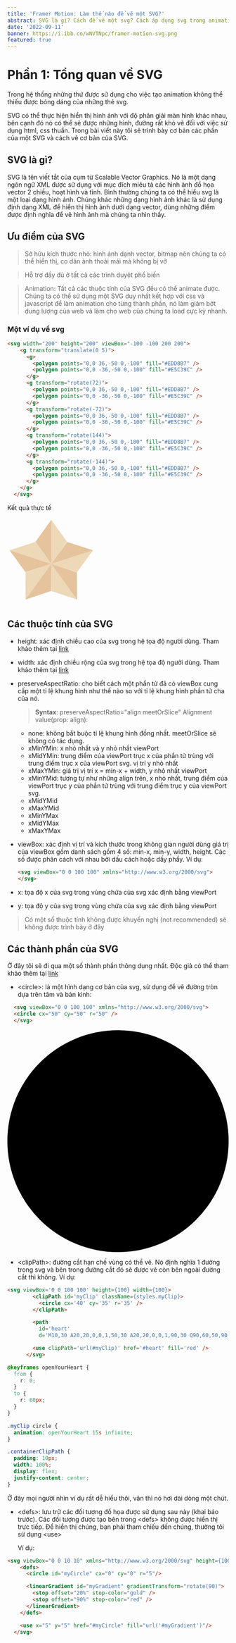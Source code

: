 ```yaml
---
title: 'Framer Motion: Làm thế nào để vẽ một SVG?'
abstract: SVG là gì? Cách để vẽ một svg? Cách áp dụng svg trong animation (framer motion) như thế nào?. Tất cả sẽ được giải đáp trong series bài viết về svg này.
date: '2022-09-11'
banner: https://i.ibb.co/wNVTNpc/framer-motion-svg.png
featured: true
---
```


# Phần 1: Tổng quan về SVG

Trong hệ thống những thứ được sử dụng cho việc tạo animation không thể thiếu được bóng dáng của những thẻ svg.

SVG có thể thực hiện hiển thị hình ảnh với độ phân giải màn hình khác nhau, bên cạnh đó nó có thể sẽ được những hình, đường rất khó vẽ đối với việc sử dụng html, css thuần.
Trong bài viết này tôi sẽ trình bày cơ bản các phần của một SVG và cách vẽ cơ bản của SVG.

## SVG là gì?
SVG là tên viết tắt của cụm từ Scalable Vector Graphics. Nó là một dạng ngôn ngữ XML được sử dụng với mục đích miêu tả các hình ảnh đồ họa vector 2 chiều, hoạt hình và tĩnh.
Bình thường chúng ta có thể hiểu svg là một loại dạng hình ảnh. Chúng khác những dạng hình ảnh khác là sử dụng định dạng XML để hiển thị hình ảnh dưới dạng vector,
dùng những điểm được định nghĩa để vẽ hình ảnh mà chúng ta nhìn thấy.

## Ưu điểm của SVG

> Sở hữu kích thước nhỏ: hình ảnh dạnh vector, bitmap nên chúng ta có thể hiển thị, co dãn ảnh thoải mái mà không bị vỡ

> Hỗ trợ đầy đủ ở tất cả các trình duyệt phổ biến

> Animation: Tất cả các thuộc tính của SVG đều có thể animate được. Chúng ta có thể sử dụng một SVG duy nhất kết hợp với css và javascript để làm animation cho từng thành phần,
nó làm giảm bớt dung lượng của web và làm cho web của chúng ta load cực kỳ nhanh.

### Một ví dụ về svg

```html
<svg width="200" height="200" viewBox="-100 -100 200 200">
    <g transform="translate(0 5)">
      <g>
        <polygon points="0,0 36,-50 0,-100" fill="#EDD8B7" />
        <polygon points="0,0 -36,-50 0,-100" fill="#E5C39C" />
      </g>
      <g transform="rotate(72)">
        <polygon points="0,0 36,-50 0,-100" fill="#EDD8B7" />
        <polygon points="0,0 -36,-50 0,-100" fill="#E5C39C" />
      </g>
      <g transform="rotate(-72)">
        <polygon points="0,0 36,-50 0,-100" fill="#EDD8B7" />
        <polygon points="0,0 -36,-50 0,-100" fill="#E5C39C" />
      </g>
      <g transform="rotate(144)">
        <polygon points="0,0 36,-50 0,-100" fill="#EDD8B7" />
        <polygon points="0,0 -36,-50 0,-100" fill="#E5C39C" />
      </g>
      <g transform="rotate(-144)">
        <polygon points="0,0 36,-50 0,-100" fill="#EDD8B7" />
        <polygon points="0,0 -36,-50 0,-100" fill="#E5C39C" />
      </g>
    </g>
  </svg>
```

Kết quả thực tế

<CompileHtml>
  <svg width="200" height="200" viewBox="-100 -100 200 200">
    <g transform="translate(0 5)">
      <g>
        <polygon points="0,0 36,-50 0,-100" fill="#EDD8B7" />
        <polygon points="0,0 -36,-50 0,-100" fill="#E5C39C" />
      </g>
      <g transform="rotate(72)">
        <polygon points="0,0 36,-50 0,-100" fill="#EDD8B7" />
        <polygon points="0,0 -36,-50 0,-100" fill="#E5C39C" />
      </g>
      <g transform="rotate(-72)">
        <polygon points="0,0 36,-50 0,-100" fill="#EDD8B7" />
        <polygon points="0,0 -36,-50 0,-100" fill="#E5C39C" />
      </g>
      <g transform="rotate(144)">
        <polygon points="0,0 36,-50 0,-100" fill="#EDD8B7" />
        <polygon points="0,0 -36,-50 0,-100" fill="#E5C39C" />
      </g>
      <g transform="rotate(-144)">
        <polygon points="0,0 36,-50 0,-100" fill="#EDD8B7" />
        <polygon points="0,0 -36,-50 0,-100" fill="#E5C39C" />
      </g>
    </g>
  </svg>
</CompileHtml>

## Các thuộc tính của SVG

- height: xác định chiều cao của svg trong hệ tọa độ người dùng. Tham khảo thêm tại [link](https://developer.mozilla.org/en-US/docs/Web/SVG/Attribute/height)
- width: xác định chiều rộng của svg trong hệ tọa độ ngưởi dùng. Tham khảo thêm tại [link](https://developer.mozilla.org/en-US/docs/Web/SVG/Attribute/width)
- preserveAspectRatio: cho biết cách một phần tử đã có viewBox cung cấp một tỉ lệ khung hình như thế nào so với tỉ lệ khung hình phần tử cha của nó.
  > **Syntax**: preserveAspectRatio="align meetOrSlice"
  Alignment value(prop: align):
  - none: không bắt buộc tỉ lệ khung hình đồng nhất. meetOrSlice sẽ không có tác dụng.
  - xMinYMin:
    x nhỏ nhất và y nhỏ nhất viewPort
  - xMidYMin:
    trung điểm của viewPort trục x của phần tử trùng với trung điểm trục x của viewPort svg. vị trí y nhỏ nhất
  - xMaxYMin:
    giá trị vị trí x = min-x + width, y nhỏ nhất viewPort
  - xMinYMid:
    tương tự như những align trên, x nhỏ nhất, trung điểm của viewPort trục y của phần tử trùng với trung điểm trục y của viewPort svg.
  - xMidYMid
  - xMaxYMid
  - xMinYMax
  - xMidYMax
  - xMaxYMax

- viewBox: xác định vị trí và kích thước trong không gian người dùng
  giá trị của viewBox gồm danh sách gồm 4 số: min-x, min-y, width, height. Các số được phân cách với nhau bởi dấu cách hoặc dấy phẩy.
  Ví dụ:
  ```html
  <svg viewBox="0 0 100 100" xmlns="http://www.w3.org/2000/svg">
  </svg>
  ```

- x: tọa độ x của svg trong vùng chứa của svg xác định bằng viewPort
- y: tọa độ y của svg trong vùng chứa của svg xác định bằng viewPort

<SvgPresersve />

> Có một số thuộc tính không được khuyến nghị (not recommended) sẽ không được trình bày ở đây

## Các thành phần của SVG

Ở đây tôi sẽ đi qua một số thành phần thông dụng nhất. Độc giả có thể tham khảo thêm tại [link](https://developer.mozilla.org/en-US/docs/Web/SVG/Element)

- \<circle\>: là một hình dạng cơ bản của svg, sử dụng để vẽ đường tròn dựa trên tâm và bán kinh:
```html
  <svg viewBox="0 0 100 100" xmlns="http://www.w3.org/2000/svg">
  <circle cx="50" cy="50" r="50" />
  </svg>
```
<CompileHtml>
  <svg viewBox="0 0 100 100" xmlns="http://www.w3.org/2000/svg" height={100} width={100}>
    <circle cx="50" cy="50" r="50" />
  </svg>
</CompileHtml>

- \<clipPath\>: đường cắt hạn chế vùng có thể vẽ. Nó định nghĩa 1 đường trong svg và bên trong đường cắt đó sẽ được vẽ còn bên ngoài đường cắt thì không.
  Ví dụ:
```html
<svg viewBox='0 0 100 100' height={100} width={100}>
        <clipPath id='myClip' className={styles.myClip}>
          <circle cx='40' cy='35' r='35' />
        </clipPath>

        <path
          id='heart'
          d='M10,30 A20,20,0,0,1,50,30 A20,20,0,0,1,90,30 Q90,60,50,90 Q10,60,10,30 Z' />

        <use clipPath='url(#myClip)' href='#heart' fill='red' />
      </svg>
```
```css
@keyframes openYourHeart {
  from {
    r: 0;
  }
  to {
    r: 60px;
  }
}

.myClip circle {
  animation: openYourHeart 15s infinite;
}

.containerClipPath {
  padding: 10px;
  width: 100%;
  display: flex;
  justify-content: center;
}
```
<ClipPathSvg />

  Ở đây mọi người nhìn ví dụ rất dễ hiểu thôi, văn thì nó hơi dài dòng một chút.

- \<defs\>: lưu trữ các đối tượng đồ họa được sử dụng sau này (khai báo trước). Các đối tượng được tạo bên trong \<defs\> không được hiển thị trực tiếp.
 Để hiển thị chúng, bạn phải tham chiếu đến chúng, thường tôi sử dụng \<use\>

  Ví dụ:
```html
<svg viewBox="0 0 10 10" xmlns="http://www.w3.org/2000/svg" height={100} width={100}>
    <defs>
      <circle id="myCircle" cx="0" cy="0" r="5"/>

      <linearGradient id="myGradient" gradientTransform="rotate(90)">
        <stop offset="20%" stop-color="gold" />
        <stop offset="90%" stop-color="red" />
      </linearGradient>
    </defs>

    <use x="5" y="5" href="#myCircle" fill="url('#myGradient')"/>
  </svg>
```

<CompileHtml>
  <svg viewBox="0 0 10 10" xmlns="http://www.w3.org/2000/svg" height={100} width={100}>
    <defs>
      <circle id="myCircle" cx="0" cy="0" r="5"/>

      <linearGradient id="myGradient" gradientTransform="rotate(90)">
        <stop offset="20%" stop-color="gold" />
        <stop offset="90%" stop-color="red" />
      </linearGradient>
    </defs>

    <use x="5" y="5" href="#myCircle" fill="url('#myGradient')"/>
  </svg>
</CompileHtml>

- \<g\>: phần tử này dùng để nhóm các svg/ thành phần svg lại với nhau.
  Ví dụ:
```html
<svg viewBox="0 0 100 100" xmlns="http://www.w3.org/2000/svg" height={100} width={100}>
    <g fill="white" stroke="yellow" stroke-width="5">
      <circle cx="40" cy="40" r="25" />
      <circle cx="60" cy="60" r="30" />
    </g>
</svg>
```

<CompileHtml>
  <svg viewBox="0 0 100 100" xmlns="http://www.w3.org/2000/svg" height={100} width={100}>
    <g fill="white" stroke="yellow" stroke-width="5">
      <circle cx="40" cy="40" r="25" />
      <circle cx="60" cy="60" r="30" />
    </g>
  </svg>
</CompileHtml>

- \<image\>: chắc hẳn mọi người nhìn đều hiểu tag này để làm gì rồi, nó dùng để hiện thị các
hình ảnh [raster image](https://developer.mozilla.org/en-US/docs/Glossary/Raster_image) hoặc các tệp svg khác.

  Ví dụ:
```html
<svg width="200" height="200" xmlns="http://www.w3.org/2000/svg">
  <image href="https://i.ibb.co/x3XQFn9/Webp-net-resizeimage.jpg" height="200" width="200" />
</svg>
```

<CompileHtml>
  <svg width="200" height="200" xmlns="http://www.w3.org/2000/svg">
    <image href="https://i.ibb.co/x3XQFn9/Webp-net-resizeimage.jpg" height="200" width="200" />
  </svg>
</CompileHtml>

- \<line\>: tạo một đường thẳng nối 2 điểm.

 Ví dụ:
```html
<svg viewBox="0 0 100 100" xmlns="http://www.w3.org/2000/svg" height={100} width={100}>
  <line x1="0" y1="20" x2="100" y2="80" stroke="black" />
</svg>
```

<CompileHtml>
  <svg viewBox="0 0 100 100" xmlns="http://www.w3.org/2000/svg" height={100} width={100}>
    <line x1="0" y1="20" x2="100" y2="80" stroke="black" />
  </svg>
</CompileHtml>

- \<linearGradient\>: phần tử cho phép có thể tạo ra 1 linear gradient dưới dạng svg

 Ví dụ:
```html
<svg
  viewBox="0 0 100 100"
  height={100} width={100}
  xmlns="http://www.w3.org/2000/svg"
  xmlns:xlink="http://www.w3.org/1999/xlink">
  <defs>
    <linearGradient id="myGradient" gradientTransform="rotate(90)">
      <stop offset="5%" stop-color="gold" />
      <stop offset="95%" stop-color="red" />
    </linearGradient>
  </defs>

  <circle cx="5" cy="5" r="4" fill="url('#myGradient')" />
</svg>
```

<CompileHtml>
  <svg
    viewBox="0 0 100 100"
    height={100} width={100}
    xmlns="http://www.w3.org/2000/svg"
    xmlns:xlink="http://www.w3.org/1999/xlink">
    <defs>
      <linearGradient id="myGradient" gradientTransform="rotate(90)">
        <stop offset="5%" stop-color="gold" />
        <stop offset="95%" stop-color="red" />
      </linearGradient>
    </defs>

    <circle cx="50" cy="50" r="40" fill="url('#myGradient')" />
  </svg>
</CompileHtml>

- \<path\>: là phần tử chung để xác định một hình dạng svg. Tất cả các hình dạng cơ bản của svg đề có thể được tạo ra từ *path*

  Sơ lược về thuộc tính của *path*:
  - ***d***: xác định hình dạng của path. Tham khảo thêm tại [link](https://developer.mozilla.org/en-US/docs/Web/SVG/Attribute/d)
  - ***pathLength***: xác định chiều dài của path theo đơn vị người dùng (user unit)

  Ví dụ:
```html
<svg viewBox="0 0 100 100" xmlns="http://www.w3.org/2000/svg">
  <path
    d="M 10,30
           A 20,20 0,0,1 50,30
           A 20,20 0,0,1 90,30
           Q 90,60 50,90
           Q 10,60 10,30 z" />
</svg>
```

<CompileHtml>
  <svg viewBox="0 0 100 100" xmlns="http://www.w3.org/2000/svg" height={100} width={100}>
    <path
      d="M 10,30
           A 20,20 0,0,1 50,30
           A 20,20 0,0,1 90,30
           Q 90,60 50,90
           Q 10,60 10,30 z" />
  </svg>
</CompileHtml>

Định nghĩa phần thuộc tính d trong *path* này cũng khá phức tạp, tôi xin phép không trình bày tại đây, mọi người có thể tham khảo thêm tại [link](https://www.w3schools.com/graphics/svg_path.asp)

- \<rect\>: thẻ này tương tự với \<circle\>, khác ở chỗ nó vẽ ra một hình chữ nhật.

  Ví dụ:
```html
<svg viewBox="0 0 220 100" xmlns="http://www.w3.org/2000/svg" fill='blue' height='100' width='220'>
  <rect width="100" height="100" />
  <rect x="120" width="100" height="100" rx="15" />
</svg>
```

<CompileHtml>
  <svg viewBox="0 0 220 100" xmlns="http://www.w3.org/2000/svg" fill='blue' height='100' width='220'>
    <rect width="100" height="100" />
    <rect x="120" width="100" height="100" rx="15" />
  </svg>
</CompileHtml>

> Ở đây tôi tổng hợp một số thẻ tôi hay dùng trong svg, mọi người có thể tham khảo thêm ở [link](https://developer.mozilla.org/en-US/docs/Web/SVG/Element)

Vậy là chúng ta đã đi qua và hiểu thêm một chút về thành phần cũng như các cấu tạo của SVG. Ở bài viết tiếp theo, tôi sẽ đi
vào các mà framer motion tạo ra một SVG, cũng như các sử dụng chúng để tạo một animation. Mời các bạn đón đọc.

<NextPost
  name={'Framer Motion: Làm thế nào để vẽ một SVG phần 2?'}
  description={'Bài viết này hướng dẫn các sử dụng các phần tử framer motion để tạo một animation với SVG'}
  path={'/articles/framer-motion-with-svg-p2/'}
/>